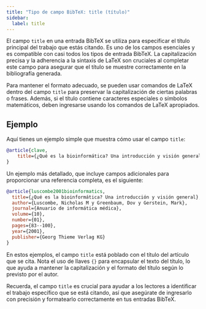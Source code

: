 ```yaml
---
title: "Tipo de campo BibTeX: title (título)"
sidebar:
  label: title
---
```



El campo `title` en una entrada BibTeX se utiliza para especificar el título principal del trabajo que estás citando. Es uno de los campos esenciales y es compatible con casi todos los tipos de entrada BibTeX. La capitalización precisa y la adherencia a la sintaxis de LaTeX son cruciales al completar este campo para asegurar que el título se muestre correctamente en la bibliografía generada.

<CiteDrive />

Para mantener el formato adecuado, se pueden usar comandos de LaTeX dentro del campo `title` para preservar la capitalización de ciertas palabras o frases. Además, si el título contiene caracteres especiales o símbolos matemáticos, deben ingresarse usando los comandos de LaTeX apropiados.

## Ejemplo

Aquí tienes un ejemplo simple que muestra cómo usar el campo `title`:

```bibtex
@article{clave,
    title={¿Qué es la bioinformática? Una introducción y visión general},
}
```

Un ejemplo más detallado, que incluye campos adicionales para proporcionar una referencia completa, es el siguiente:

```bibtex
@article{luscombe2001bioinformatics,
  title={¿Qué es la bioinformática? Una introducción y visión general},
  author={Luscombe, Nicholas M y Greenbaum, Dov y Gerstein, Mark},
  journal={Anuario de informática médica},
  volume={10},
  number={01},
  pages={83--100},
  year={2001},
  publisher={Georg Thieme Verlag KG}
}
```

En estos ejemplos, el campo `title` está poblado con el título del artículo que se cita. Nota el uso de llaves `{}` para encapsular el texto del título, lo que ayuda a mantener la capitalización y el formato del título según lo previsto por el autor.

Recuerda, el campo `title` es crucial para ayudar a los lectores a identificar el trabajo específico que se está citando, así que asegúrate de ingresarlo con precisión y formatearlo correctamente en tus entradas BibTeX.
